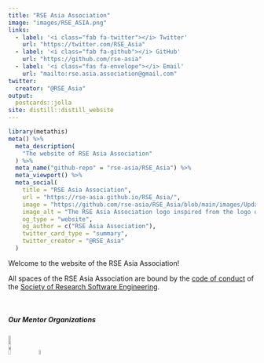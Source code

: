 ```yaml
---
title: "RSE Asia Association"
image: "images/RSE_ASIA.png"
links:
  - label: '<i class="fab fa-twitter"></i> Twitter'
    url: "https://twitter.com/RSE_Asia"
  - label: '<i class="fab fa-github"></i> GitHub'
    url: "https://github.com/rse-asia"
  - label: '<i class="fas fa-envelope"></i> Email'
    url: "mailto:rse.asia.association@gmail.com"
twitter:
  creator: "@RSE_Asia"
output:
  postcards::jolla
site: distill::distill_website
---
```


```r
library(metathis)
meta() %>%
  meta_description(
    "The website of RSE Asia Association"
  ) %>%
  meta_name("github-repo" = "rse-asia/RSE_Asia") %>%
  meta_viewport() %>%
  meta_social(
    title = "RSE Asia Association",
    url = "https://rse-asia.github.io/RSE_Asia/",
    image = "https://github.com/rse-asia/RSE_Asia/blob/main/images/Updated_RSE_Asia_logo.jpg",
    image_alt = "The RSE Asia Association logo inspired from the logo of the Society of Research Software Engineering - Labelled RSE on top in white capital letters and labelled ASIA below in capital letters.",
    og_type = "website",
    og_author = c("RSE Asia Association"),
    twitter_card_type = "summary",
    twitter_creator = "@RSE_Asia"
  )
```

Welcome to the website of the RSE Asia Association!
 
All spaces of the RSE Asia Association are bound by the [code of conduct](https://society-rse.org/about/code-of-conduct/) of the [Society of Research Software Engineering](https://society-rse.org/). 

$~$

##### Our Mentor Organizations
[![Open Life Science Logo](images/ols-transparent-bg.png){width=10%}](https://openlifesci.org/) $~$     [![Society of Research Software Engineering  Logo](images/Soc_RSE_Logo.png){width=5%}](https://society-rse.org)

